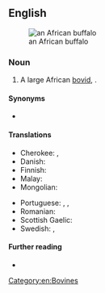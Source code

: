 ==English==
[[Image:African Buffalo.JPG|thumb|right|an African buffalo]]

===Noun===
{{en-noun}}

# A large African [[bovid]], {{taxlink|Syncerus caffer|species}}.

====Synonyms====
* {{l|en|Cape buffalo}}

====Translations====
{{trans-top|large bovid}}
* Cherokee: {{t|chr|ᎠᎱᎵᎧ ᏯᎾᏌ}}, {{t|chr|ᎬᎿᎨ ᏯᎾᏌ}}
* Danish: {{t|da|afrikansk bøffel}}
* Finnish: {{t|fi|kafferipuhveli}}
* Malay: {{t|ms|kerbau Afrika}}
* Mongolian: {{t|mn|одос үхэр|sc=Cyrl}}
{{trans-mid}}
* Portuguese: {{t|pt|búfalo africano|m}}, {{t|pt|búfalo cafre|m}}, {{t|pt|búfalo do Cabo|m}}
* Romanian: {{t|ro|bivol african|m}}
* Scottish Gaelic: {{t|gd|buabhall Afragach|m}}
* Swedish: {{t|sv|afrikansk buffel|c}}, {{t+|sv|kafferbuffel|c}}
{{trans-bottom}}

====Further reading====
* {{pedia}}

[[Category:en:Bovines]]